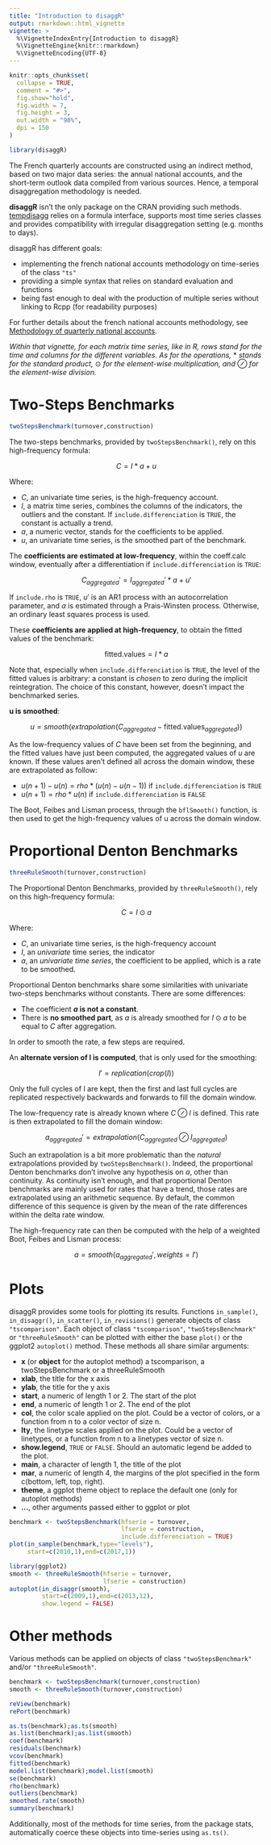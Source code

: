 ```yaml
---
title: "Introduction to disaggR"
output: rmarkdown::html_vignette
vignette: >
  %\VignetteIndexEntry{Introduction to disaggR}
  %\VignetteEngine{knitr::rmarkdown}
  %\VignetteEncoding{UTF-8}
---
```


```r
knitr::opts_chunk$set(
  collapse = TRUE,
  comment = "#>",
  fig.show="hold",
  fig.width = 7,
  fig.height = 3,
  out.width = "98%",
  dpi = 150
)
```

```r
library(disaggR)
```

The  French quarterly  accounts  are  constructed  using  an  indirect  method,  based  on  two  major  data  series:  the annual national accounts, and the short-term outlook data compiled from various sources. Hence, a temporal disaggregation methodology is needed.

**disaggR** isn't the only package on the CRAN providing such methods. [tempdisagg](https://cran.r-project.org/package=tempdisagg) relies on a formula interface, supports most time series classes and provides compatibility with irregular disaggregation setting (e.g. months to days).

disaggR has different goals:

* implementing the french national accounts methodology on time-series of the class `"ts"`
* providing a simple syntax that relies on standard evaluation and functions
* being fast enough to deal with the production of multiple series without linking to Rcpp (for readability purposes)

For further details about the french national accounts methodology, see [Methodology of quarterly national accounts](https://www.insee.fr/en/information/2579410).

*Within that vignette, for each matrix time series, like in R, rows stand for the time and columns for the different variables. As for the operations,* $*$ *stands for the standard product,* $\odot$ *for the element-wise multiplication, and* $\oslash$ *for the element-wise division.*

# Two-Steps Benchmarks

```r
twoStepsBenchmark(turnover,construction)
```

The two-steps benchmarks, provided by `twoStepsBenchmark()`, rely on this high-frequency formula:

$$
C =  I * a + u
$$

Where:

* $C$, an univariate time series, is the high-frequency account.
* $I$, a matrix time series, combines the columns of the indicators, the outliers and the constant. If `include.differenciation` is `TRUE`, the constant is actually a trend.
* $a$, a numeric vector, stands for the coefficients to be applied.
* $u$, an univariate time series, is the smoothed part of the benchmark.

The **coefficients are estimated at low-frequency**, within the coeff.calc window, eventually after a differentiation if `include.differenciation` is `TRUE`:

$$
C_{aggregated}' =  I_{aggregated}' * a + u'
$$

If `include.rho` is `TRUE`, $u'$ is an AR1 process with an autocorrelation parameter, and $a$ is estimated through a Prais-Winsten process. Otherwise, an ordinary least squares process is used.

These **coefficients are applied at high-frequency**, to obtain the fitted values of the benchmark:

$$
\text{fitted.values} = I * a
$$

Note that, especially when `include.differenciation` is `TRUE`, the level of the fitted values is arbitrary: a constant is *chosen* to zero during the implicit reintegration. The choice of this constant, however, doesn't impact the benchmarked series.

**u is smoothed**:

$$
u = smooth(extrapolation(C_{aggregated} - \text{fitted.values}_{aggregated}))
$$

As the low-frequency values of $C$ have been set from the beginning, and the fitted values have just been computed, the aggregated values of $u$ are known.
If these values aren't defined all across the domain window, these are extrapolated as follow:

* $u(n+1)-u(n) = rho*(u(n)-u(n-1))$ if `include.differenciation` is `TRUE`
* $u(n+1) = rho * u(n)$ if `include.differenciation` is `FALSE`

The Boot, Feibes and Lisman process, through the `bflSmooth()` function, is then used to get the high-frequency values of u across the domain window.

# Proportional Denton Benchmarks

```r
threeRuleSmooth(turnover,construction)
```

The Proportional Denton Benchmarks, provided by `threeRuleSmooth()`, rely on this high-frequency formula:

$$
C =  I \odot a
$$

Where:

* $C$, an univariate time series, is the high-frequency account
* $I$, an *univariate* time series, the indicator
* $a$, an *univariate time series*, the coefficient to be applied, which is a rate to be smoothed.

Proportional Denton benchmarks share some similarities with univariate two-steps benchmarks without constants. There are some differences:

* The coefficient **$a$ is not a constant**.
* There is **no smoothed part**, as $a$ is already smoothed for $I \odot a$ to be equal to $C$ after aggregation.

In order to smooth the rate, a few steps are required.

An **alternate version of I is computed**, that is only used for the smoothing:

$$
I' = replication(crop(I))
$$

Only the full cycles of I are kept, then the first and last full cycles are replicated respectively backwards and forwards to fill the domain window.

The low-frequency rate is already known where $C \oslash I$ is defined. This rate is then extrapolated to fill the domain window:

$$
a_{aggregated}' = extrapolation(C_{aggregated} \oslash I_{aggregated})
$$

Such an extrapolation is a bit more problematic than the *natural* extrapolations provided by `twoStepsBenchmark()`. Indeed, the proportional Denton benchmarks don't involve any hypothesis on $a$, other than continuity. As continuity isn't enough, and that proportional Denton benchmarks are mainly used for rates that have a trend, those rates are extrapolated using an arithmetic sequence. By default, the common difference of this sequence is given by the mean of the rate differences within the delta rate window.

The high-frequency rate can then be computed with the help of a weighted Boot, Feibes and Lisman process:

$$
a = smooth(a_{aggregated}',weights=I')
$$

# Plots

disaggR provides some tools for plotting its results. Functions `in_sample()`, `in_disaggr()`, `in_scatter()`, `in_revisions()` generate objects of class `"tscomparison"`. Each object of class `"tscomparison"`, `"twoStepsBenchmark"` or `"threeRuleSmooth"` can be plotted with either the base `plot()` or the ggplot2 `autoplot()` method. These methods all share similar arguments:

* **x** (or **object** for the autoplot method) a tscomparison, a twoStepsBenchmark or a threeRuleSmooth
* **xlab**, the title for the x axis
* **ylab**, the title for the y axis
* **start**, a numeric of length 1 or 2. The start of the plot
* **end**, a numeric of length 1 or 2. The end of the plot
* **col**, the color scale applied on the plot. Could be a vector of colors, or a function from n to a color vector of size n.
* **lty**, the linetype scales applied on the plot. Could be a vector of linetypes, or a function from n to a linetypes vector of size n.
* **show.legend**, `TRUE` or `FALSE`. Should an automatic legend be added to the plot.
* **main**, a character of length 1, the title of the plot
* **mar**, a numeric of length 4, the margins of the plot specified in the form c(bottom, left, top, right).
* **theme**, a ggplot theme object to replace the default one (only for autoplot methods)
* **...**, other arguments passed either to ggplot or plot

```r
benchmark <- twoStepsBenchmark(hfserie = turnover,
                               lfserie = construction,
                               include.differenciation = TRUE)
plot(in_sample(benchmark,type="levels"),
     start=c(2010,1),end=c(2017,1))
```
```r
library(ggplot2)
smooth <- threeRuleSmooth(hfserie = turnover,
                          lfserie = construction)
autoplot(in_disaggr(smooth),
         start=c(2009,1),end=c(2013,12),
         show.legend = FALSE)
```

# Other methods

Various methods can be applied on objects of class `"twoStepsBenchmark"` and/or `"threeRuleSmooth"`.

```r
benchmark <- twoStepsBenchmark(turnover,construction)
smooth <- threeRuleSmooth(turnover,construction)

reView(benchmark)
rePort(benchmark)

as.ts(benchmark);as.ts(smooth)
as.list(benchmark);as.list(smooth)
coef(benchmark)
residuals(benchmark)
vcov(benchmark)
fitted(benchmark)
model.list(benchmark);model.list(smooth)
se(benchmark)
rho(benchmark)
outliers(benchmark)
smoothed.rate(smooth)
summary(benchmark)
```

Additionally, most of the methods for time series, from the package stats, automatically coerce these objects into time-series using `as.ts()`.
